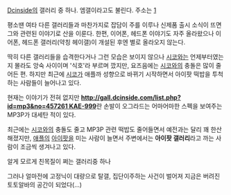 [[Dcinside]]의 갤러리 중 하나. 엠갤이라고도 불린다.
주소는 [http://gall.dcinside.com/list.php?id=mp3]

평소땐 여타 다른 갤러리들과 마찬가지로 잡담이 주를 이루나 신제품 출시 소식이 뜨면 그와 관련된 이야기로 산을 이룬다. 한편, 이어폰, 헤드폰 이야기도 자주 올라왔으나 이어폰, 헤드폰 갤러리(약칭 헤이갤)이 개설된 후엔 별로 올라오지 않는다.

딱히 다른 갤러리들을 습격한다거나 그런 모습은 보이지 않으나 [[시코]]와는 언제부터였는지 몰라도 앙숙 사이이며 '식호'라 부르며 깠지만, 요즈음에는 [[시코]]와의 충돌은 많이 줄어든 편. 하지만 최근에 [[시코]]가 애플까 성향으로 바뀌기 시작하면서 아이팟 떡밥을 투척하는 사람들이 늘어나고 있다.

현재는 이야기가 전혀 없지만 '''[[http://gall.dcinside.com/list.php?id=mp3&no=457261 KAE-999]]'''란 손발이 오그라드는 어마어마한 스펙을 보여주는 MP3P가 대세탄 적이 있다.

최근에는 [[시코]]와의 충돌도 줄고 MP3P 관련 떡밥도 줄어들면서 예전과는 달리 꽤 한산해졌지만, [[애플]]의 [[아이팟]]을 미는 사람이 늘면서 주변에서는 '''아이팟 갤러리'''라고 까는 사람이 조금씩 생겨나고 있다.

알게 모르게 친목질이 쩌는 갤러리중 하나 

그러나 얼마전에 고정닉이 대량으로 탈갤, 집단이주하는 사건이 벌어져 지금은 버려진 토토알바의 공간이 되었다(...)
